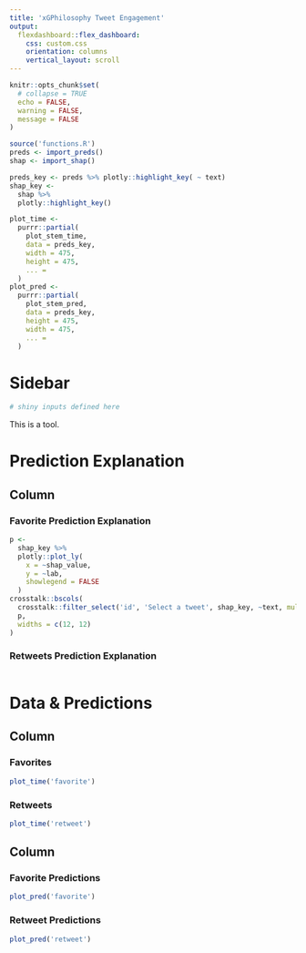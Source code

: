 ```yaml
---
title: 'xGPhilosophy Tweet Engagement'
output: 
  flexdashboard::flex_dashboard:
    css: custom.css
    orientation: columns
    vertical_layout: scroll
---
```


```r
knitr::opts_chunk$set(
  # collapse = TRUE
  echo = FALSE,
  warning = FALSE,
  message = FALSE
)
```

```r
source('functions.R')
preds <- import_preds()
shap <- import_shap()

preds_key <- preds %>% plotly::highlight_key( ~ text)
shap_key <- 
  shap %>% 
  plotly::highlight_key()

plot_time <-
  purrr::partial(
    plot_stem_time,
    data = preds_key,
    width = 475,
    height = 475,
    ... =
  )
plot_pred <-
  purrr::partial(
    plot_stem_pred,
    data = preds_key,
    height = 475,
    width = 475,
    ... =
  )

```

# Sidebar {.sidebar}

```r
# shiny inputs defined here
```

This is a tool.

# Prediction Explanation

## Column {data-width="333"}

### Favorite Prediction Explanation {data-height="500"}

```r
p <-
  shap_key %>% 
  plotly::plot_ly(
    x = ~shap_value,
    y = ~lab,
    showlegend = FALSE
  )
crosstalk::bscols(
  crosstalk::filter_select('id', 'Select a tweet', shap_key, ~text, multiple = FALSE),
  p,
  widths = c(12, 12)
)

```

### Retweets Prediction Explanation {data-height="500"}

```r

```

# Data & Predictions {data-orientation="rows"}

## Column {data-width="333"}

### Favorites {data-height="333"}

```r
plot_time('favorite')
```

### Retweets {data-height="333"}

```r
plot_time('retweet')
```

## Column {data-width="333"}

### Favorite Predictions {data-height="500"}

```r
plot_pred('favorite')
```

### Retweet Predictions {data-height="500"}

```r
plot_pred('retweet')
```

